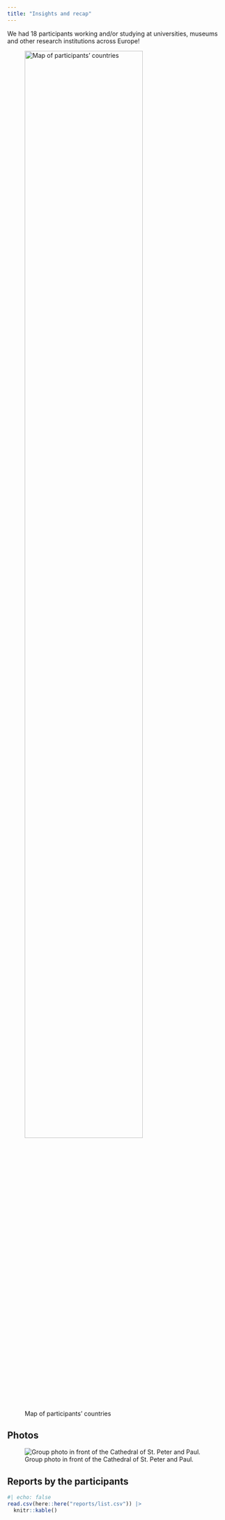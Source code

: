 ```yaml
---
title: "Insights and recap"
---
```


We had 18 participants working and/or studying at universities, museums and other research institutions across Europe!

![Map of participants' countries](figs/map.png){fig-align="center" width="80%"}

## Photos

![Group photo in front of the Cathedral of St. Peter and Paul.](figs/photo01.jpg){.shadow}


## Reports by the participants

```r
#| echo: false
read.csv(here::here("reports/list.csv")) |>
  knitr::kable()
```
